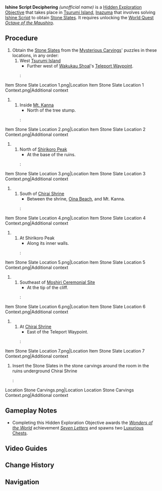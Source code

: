 {{Hidden Exploration Objectives Infobox
|image      = Mt. Kanna Ishine Script.png
|type       = Unordered
|req        = [[Octave of the Maushiro]]
|region     = Inazuma
|loc        = [[Tsurumi Island]]
|area       = Tsurumi Island
|characters = Traveler
}}
'''Ishine Script Deciphering''' ''(unofficial name)'' is a [[Hidden Exploration Objective]] that takes place in [[Tsurumi Island]], [[Inazuma]] that involves solving [[Ishine Script]] to obtain [[Stone Slate]]s. It requires unlocking the [[World Quest]] ''[[Octave of the Maushiro]]''.

==Procedure==
<noinclude>
# Obtain the [[Stone Slate]]s from the [[Mysterious Carvings]]' puzzles in these locations, in any order:</noinclude>
## West [[Tsurumi Island]]
##* Further west of [[Wakukau Shoal]]'s [[Teleport Waypoint]].
##: <gallery>
Item Stone Slate Location 1.png|Location
Item Stone Slate Location 1 Context.png|Additional context
</gallery>
## Inside [[Mt. Kanna]]
##* North of the tree stump.
##: <gallery>
Item Stone Slate Location 2.png|Location
Item Stone Slate Location 2 Context.png|Additional context
</gallery>
## North of [[Shirikoro Peak]]
##* At the base of the ruins.
##: <gallery>
Item Stone Slate Location 3.png|Location
Item Stone Slate Location 3 Context.png|Additional context
</gallery>
## South of [[Chirai Shrine]]
##* Between the shrine, [[Oina Beach]], and Mt. Kanna.
##: <gallery>
Item Stone Slate Location 4.png|Location
Item Stone Slate Location 4 Context.png|Additional context
</gallery>
## At Shirikoro Peak
##* Along its inner walls.
##: <gallery>
Item Stone Slate Location 5.png|Location
Item Stone Slate Location 5 Context.png|Additional context
</gallery>
## Southeast of [[Moshiri Ceremonial Site]]
##* At the tip of the cliff.
##: <gallery>
Item Stone Slate Location 6.png|Location
Item Stone Slate Location 6 Context.png|Additional context
</gallery>
## At [[Chirai Shrine]]
##* East of the Teleport Waypoint.
##: <gallery>
Item Stone Slate Location 7.png|Location
Item Stone Slate Location 7 Context.png|Additional context
</gallery>
# Insert the Stone Slates in the stone carvings around the room in the ruins underground Chirai Shrine
#: <gallery>
Location Stone Carvings.png|Location
Location Stone Carvings Context.png|Additional context
</gallery>

==Gameplay Notes==
* Completing this Hidden Exploration Objective awards the ''[[Wonders of the World]]'' achievement ''[[Seven Letters]]'' and spawns two [[Luxurious Chest]]s.

==Video Guides==
{{EVT
|video1   = https://youtu.be/FuG2NtSJxxY
|caption1 = Full Guide

|video2   = https://youtu.be/SPb0oyl0-ZM
|caption2 = Full Guide
}}

==Change History==
{{Change History|2.2}}

==Navigation==
{{Hidden Exploration Objective Navbox|Unordered}}